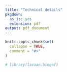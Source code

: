```yaml
---
title: "Technical details"
pkgdown:
  as_is: yes
  extension: pdf
output: pdf_document
---
```


```r
knitr::opts_chunk$set(
  collapse = TRUE,
  comment = "#>"
)
```

```r
# library(lavaan.bingof)
```
